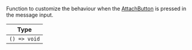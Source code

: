 Function to customize the behaviour when the [AttachButton](../../../../ui-components/attach-button.mdx) is pressed in the message input.

| Type         |
| ------------ |
| `() => void` |
